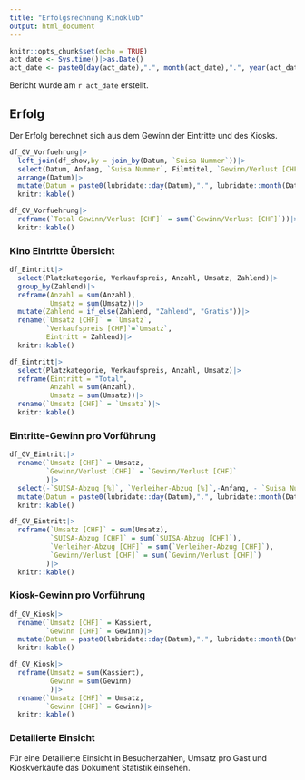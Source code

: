 ```yaml
---
title: "Erfolgsrechnung Kinoklub"
output: html_document
---
```


```r
knitr::opts_chunk$set(echo = TRUE)
act_date <- Sys.time()|>as.Date()
act_date <- paste0(day(act_date),".", month(act_date),".", year(act_date))
```

Bericht wurde am `r act_date` erstellt.

## Erfolg
Der Erfolg berechnet sich aus dem Gewinn der Eintritte und des Kiosks. 

```r
df_GV_Vorfuehrung|>
  left_join(df_show,by = join_by(Datum, `Suisa Nummer`))|>
  select(Datum, Anfang, `Suisa Nummer`, Filmtitel, `Gewinn/Verlust [CHF]`)|>
  arrange(Datum)|> 
  mutate(Datum = paste0(lubridate::day(Datum),".", lubridate::month(Datum),".", lubridate::year(Datum)))|>
  knitr::kable()
```

```r
df_GV_Vorfuehrung|>
  reframe(`Total Gewinn/Verlust [CHF]` = sum(`Gewinn/Verlust [CHF]`))|>
  knitr::kable()
```


### Kino Eintritte Übersicht

```r

df_Eintritt|>
  select(Platzkategorie, Verkaufspreis, Anzahl, Umsatz, Zahlend)|>
  group_by(Zahlend)|>
  reframe(Anzahl = sum(Anzahl),
          Umsatz = sum(Umsatz))|>
  mutate(Zahlend = if_else(Zahlend, "Zahlend", "Gratis"))|>
  rename(`Umsatz [CHF]` = `Umsatz`,
         `Verkaufspreis [CHF]`=`Umsatz`,
         Eintritt = Zahlend)|>
  knitr::kable()

```

```r

df_Eintritt|>
  select(Platzkategorie, Verkaufspreis, Anzahl, Umsatz)|>
  reframe(Eintritt = "Total",
          Anzahl = sum(Anzahl),
          Umsatz = sum(Umsatz))|>
  rename(`Umsatz [CHF]` = `Umsatz`)|>
  knitr::kable()

```


### Eintritte-Gewinn pro Vorführung

```r
df_GV_Eintritt|>
  rename(`Umsatz [CHF]` = Umsatz,
         `Gewinn/Verlust [CHF]` = `Gewinn/Verlust [CHF]`
         )|>
  select(-`SUISA-Abzug [%]`, `Verleiher-Abzug [%]`,-Anfang, - `Suisa Nummer`)|>
  mutate(Datum = paste0(lubridate::day(Datum),".", lubridate::month(Datum),".", lubridate::year(Datum)))|>
  knitr::kable()
```


```r
df_GV_Eintritt|>
  reframe(`Umsatz [CHF]` = sum(Umsatz),
          `SUISA-Abzug [CHF]` = sum(`SUISA-Abzug [CHF]`),
          `Verleiher-Abzug [CHF]` = sum(`Verleiher-Abzug [CHF]`),
          `Gewinn/Verlust [CHF]` = sum(`Gewinn/Verlust [CHF]`)
         )|>
  knitr::kable()

```


### Kiosk-Gewinn pro Vorführung 
```r
df_GV_Kiosk|>
  rename(`Umsatz [CHF]` = Kassiert,
         `Gewinn [CHF]` = Gewinn)|>
  mutate(Datum = paste0(lubridate::day(Datum),".", lubridate::month(Datum),".", lubridate::year(Datum)))|>
  knitr::kable()

```


```r
df_GV_Kiosk|>
  reframe(Umsatz = sum(Kassiert),
          Gewinn = sum(Gewinn)
          )|>
  rename(`Umsatz [CHF]` = Umsatz,
         `Gewinn [CHF]` = Gewinn)|>
  knitr::kable()

```

### Detailierte Einsicht
Für eine Detailierte Einsicht in Besucherzahlen, Umsatz pro Gast und Kioskverkäufe das Dokument Statistik einsehen.

